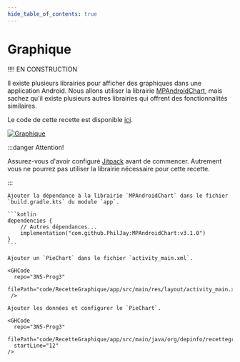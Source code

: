 ```yaml
---
hide_table_of_contents: true
---
```


# Graphique

<Row>

<Column>

!!!! EN CONSTRUCTION

Il existe plusieurs librairies pour afficher des graphiques dans une application Android.
Nous allons utiliser la librairie [MPAndroidChart](https://github.com/PhilJay/MPAndroidChart), mais sachez qu'il existe plusieurs autres librairies qui offrent des fonctionnalités similaires.

Le code de cette recette est disponible [ici](https://github.com/departement-info-cem/3N5-Prog3/tree/main/code/RecetteGraphique).

</Column>

<Column>

[![Graphique](./_graphique/graphique.png)](./_graphique/graphique.png)

</Column>

</Row>



<Tabs queryString="recette-graphique">
  <TabItem value="build.gradle.kts" label="build.gradle.kts">

:::danger Attention!

Assurez-vous d'avoir configuré [Jitpack](./ajout-librairie-jitpack.mdx) avant de commencer.
Autrement vous ne pourrez pas utiliser la librairie nécessaire pour cette recette. 

:::

    Ajouter la dépendance à la librairie `MPAndroidChart` dans le fichier `build.gradle.kts` du module `app`.

    ```kotlin
    dependencies {
        // Autres dépendances...
        implementation("com.github.PhilJay:MPAndroidChart:v3.1.0")
    }
    ```

  </TabItem>
  <TabItem value="activity_main.xml" label="activity_main.xml">

    Ajouter un `PieChart` dans le fichier `activity_main.xml`.

    <GHCode
      repo="3N5-Prog3"
      filePath="code/RecetteGraphique/app/src/main/res/layout/activity_main.xml"
     />

  </TabItem>

  <TabItem value="MainActivity.kt" label="MainActivity.kt">

    Ajouter les données et configurer le `PieChart`.

    <GHCode
      repo="3N5-Prog3"
      filePath="code/RecetteGraphique/app/src/main/java/org/depinfo/recettegraphique/MainActivity.kt"
      startLine="12"
    />

  </TabItem>
</Tabs>